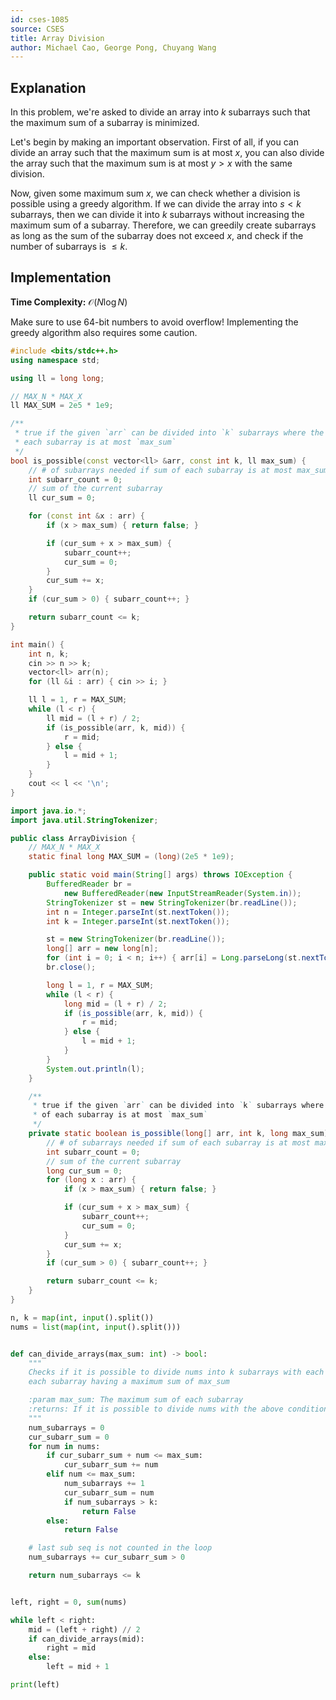 ```yaml
---
id: cses-1085
source: CSES
title: Array Division
author: Michael Cao, George Pong, Chuyang Wang
---
```


## Explanation

In this problem, we're asked to divide an array into $k$ subarrays such that the
maximum sum of a subarray is minimized.

Let's begin by making an important observation. First of all, if you can divide
an array such that the maximum sum is at most $x$, you can also divide the array
such that the maximum sum is at most $y > x$ with the same division.

Now, given some maximum sum $x$, we can check whether a division is possible
using a greedy algorithm. If we can divide the array into $s < k$ subarrays,
then we can divide it into $k$ subarrays without increasing the maximum sum of a
subarray. Therefore, we can greedily create subarrays as long as the sum of the
subarray does not exceed $x$, and check if the number of subarrays is $\leq k$.

## Implementation

**Time Complexity:** $\mathcal{O}(N \log N)$

<Warning>

Make sure to use 64-bit numbers to avoid overflow!
Implementing the greedy algorithm also requires some caution.

</Warning>

<LanguageSection>
<CPPSection>

```cpp
#include <bits/stdc++.h>
using namespace std;

using ll = long long;

// MAX_N * MAX_X
ll MAX_SUM = 2e5 * 1e9;

/**
 * true if the given `arr` can be divided into `k` subarrays where the sum of
 * each subarray is at most `max_sum`
 */
bool is_possible(const vector<ll> &arr, const int k, ll max_sum) {
	// # of subarrays needed if sum of each subarray is at most max_sum
	int subarr_count = 0;
	// sum of the current subarray
	ll cur_sum = 0;

	for (const int &x : arr) {
		if (x > max_sum) { return false; }

		if (cur_sum + x > max_sum) {
			subarr_count++;
			cur_sum = 0;
		}
		cur_sum += x;
	}
	if (cur_sum > 0) { subarr_count++; }

	return subarr_count <= k;
}

int main() {
	int n, k;
	cin >> n >> k;
	vector<ll> arr(n);
	for (ll &i : arr) { cin >> i; }

	ll l = 1, r = MAX_SUM;
	while (l < r) {
		ll mid = (l + r) / 2;
		if (is_possible(arr, k, mid)) {
			r = mid;
		} else {
			l = mid + 1;
		}
	}
	cout << l << '\n';
}
```

</CPPSection>
<JavaSection>

```java
import java.io.*;
import java.util.StringTokenizer;

public class ArrayDivision {
	// MAX_N * MAX_X
	static final long MAX_SUM = (long)(2e5 * 1e9);

	public static void main(String[] args) throws IOException {
		BufferedReader br =
		    new BufferedReader(new InputStreamReader(System.in));
		StringTokenizer st = new StringTokenizer(br.readLine());
		int n = Integer.parseInt(st.nextToken());
		int k = Integer.parseInt(st.nextToken());

		st = new StringTokenizer(br.readLine());
		long[] arr = new long[n];
		for (int i = 0; i < n; i++) { arr[i] = Long.parseLong(st.nextToken()); }
		br.close();

		long l = 1, r = MAX_SUM;
		while (l < r) {
			long mid = (l + r) / 2;
			if (is_possible(arr, k, mid)) {
				r = mid;
			} else {
				l = mid + 1;
			}
		}
		System.out.println(l);
	}

	/**
	 * true if the given `arr` can be divided into `k` subarrays where the sum
	 * of each subarray is at most `max_sum`
	 */
	private static boolean is_possible(long[] arr, int k, long max_sum) {
		// # of subarrays needed if sum of each subarray is at most max_sum
		int subarr_count = 0;
		// sum of the current subarray
		long cur_sum = 0;
		for (long x : arr) {
			if (x > max_sum) { return false; }

			if (cur_sum + x > max_sum) {
				subarr_count++;
				cur_sum = 0;
			}
			cur_sum += x;
		}
		if (cur_sum > 0) { subarr_count++; }

		return subarr_count <= k;
	}
}
```

</JavaSection>
<PySection>

```py
n, k = map(int, input().split())
nums = list(map(int, input().split()))


def can_divide_arrays(max_sum: int) -> bool:
	"""
	Checks if it is possible to divide nums into k subarrays with each
	each subarray having a maximum sum of max_sum

	:param max_sum: The maximum sum of each subarray
	:returns: If it is possible to divide nums with the above conditions.
	"""
	num_subarrays = 0
	cur_subarr_sum = 0
	for num in nums:
		if cur_subarr_sum + num <= max_sum:
			cur_subarr_sum += num
		elif num <= max_sum:
			num_subarrays += 1
			cur_subarr_sum = num
			if num_subarrays > k:
				return False
		else:
			return False

	# last sub seq is not counted in the loop
	num_subarrays += cur_subarr_sum > 0

	return num_subarrays <= k


left, right = 0, sum(nums)

while left < right:
	mid = (left + right) // 2
	if can_divide_arrays(mid):
		right = mid
	else:
		left = mid + 1

print(left)
```

</PySection>
</LanguageSection>
